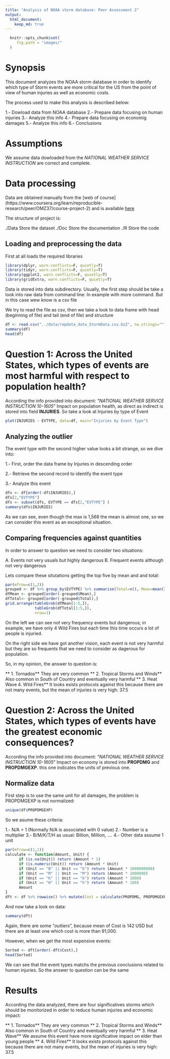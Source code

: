 ```yaml
---
title: "Analysis of NOAA storm database: Peer Assessment 2"
output: 
  html_document:
    keep_md: true
---
```

```r
  knitr::opts_chunk$set(
     fig.path = "images/"
  )
```
# Synopsis

This document analyzes the NOAA storm database in order to identify which type of Storm events are more critical for the US from the point of view of human injuries as well as economic costs.

The process used to make this analysis is described below:

1.- Dowload data from NOAA database
2.- Prepare data focusing on human injuries
3.- Analyze this info
4.- Prepare data focusing on economig damages
5.- Analyze this info
6.- Conclusions

# Assumptions

We assume data dowloaded from the *NATIONAL WEATHER SERVICE INSTRUCTION* are correct and complete.

# Data processing

Data are obtained manually from the [web of course] (https://www.coursera.org/learn/reproducible-research/peer/OMZ37/course-project-2) 
and is available [here](https://d396qusza40orc.cloudfront.net/repdata%2Fdata%2FStormData.csv.bz2)

The structure of project is:

./Data  Store the dataset
./Doc   Store the documentation
./R     Store the code

## Loading and preprocessing the data

First at all loads the required libraries

```r
library(dplyr, warn.conflicts=F, quietly=T)
library(tidyr, warn.conflicts=F, quietly=T)
library(ggplot2, warn.conflicts=F, quietly=T)
library(gridExtra, warn.conflicts=F, quietly=T)
```

Data is stored into data subdirectory.
Usually, the first step should be take a look into raw data from command line: In example with more command. But in this case wew know is a csv file

We try to read the file as csv, then we take a look to data frame with head (beginning of file) and tail (end of file) and structure

```r
df <- read.csv("../data/repdata_data_StormData.csv.bz2", na.strings="")
summary(df)
head(df)
```

# Question 1: Across the United States, which types of events are most harmful with respect to population health?

According the info provided into document: "*NATIONAL WEATHER SERVICE INSTRUCTION 10-1605*" Impact on population health, as direct as indirect is stored into field **INJURIES**. So take a look at Injuries by type of Event


```r
plot(INJURIES ~ EVTYPE, data=df, main="Injuries by Event Type")
```

## Analyzing the outlier

The event type with the second higher value looks a bit strange, so we dive into:

1.- First, order the data frame by Injuries in descending order

2.- Retrieve the second record to identify the event type

3.- Analyze this event 

```r
dfs <- df[order(-df$INJURIES),]
dfs[2,"EVTYPE"]
dfs <- subset(dfs, EVTYPE == dfs[2,"EVTYPE"] )
summary(dfs$INJURIES)
```

As we can see, even though the max is 1,568 the mean is almost one, so we can consider this event as an exceptional situation.


## Comparing frequencies against quantities

In order to answer to question we need to consider two situations:

A. Events not very usuals but highly dangerous
B. Frequent events although not very dangerous

Lets compare these situtations getting the top five by mean and and total:

```r
par(mfrow=c(1,2))
grouped <- df %>% group_by(EVTYPE) %>% summarise(Total=n(), Mean=mean(INJURIES))
dfMean <- grouped[order(-grouped$Mean),]
dfTotal<- grouped[order(-grouped$Total),]
grid.arrange(tableGrob(dfMean[1:5,]),
             tableGrob(dfTotal[1:5,]),
             nrow=1)
```

On the left we can see not very frequency events but dangerous; in example,  we have only 4 Wild Fires but each time this time occurs a lot of people is injuried.

On the right side we have got another vision, each event is not very harmful but they are so frequents that we need to consider as dagerous for population.

So, in my opinion, the answer to question is:

** 1. Tornados** They are very common
** 2. Tropical Storms and Winds** Also common in South of Country and eventually very harmful
** 3. Heat Wave**
** 4. Wild Fires** It looks exists protocols against this because there are not many events, but the mean of injuries is very high: 37.5


# Question 2: Across the United States, which types of events have the greatest economic consequences?

According the info provided into document: "*NATIONAL WEATHER SERVICE INSTRUCTION 10-1605*" Impact on economy is stored into **PROPDMG** and **PROPDMGEXP**. this one indicates the units of previous one.

## Normalize data

First step is to use the same unit for all damages, the problem is PROPDMGEXP is not normalized:
```r
unique(df$PROPDMGEXP)
```

So we asume these criteria:

1.- N/A = 1 (Normally N/A is associated with 0 value)
2.- Number is a multiplier
3.- B/M/K/T/H as usual: Billion, Million, ....
4.- Other data assume 1 unit

```r
par(mfrow=c(1,1))
calculate <- function(Amount, Unit) {
      if (is.na(Unit)) return (Amount * 1)
      if (is.numeric(Unit)) return (Amount * Unit)
      if (Unit == "B" || Unit == "b") return (Amount * 1000000000)
      if (Unit == "M" || Unit == "M") return (Amount * 1000000)
      if (Unit == "K" || Unit == "k") return (Amount * 1000)
      if (Unit == "H" || Unit == "h") return (Amount * 100)
      Amount
}
dft <- df %>% rowwise() %>% mutate(Cost = calculate(PROPDMG, PROPDMGEXP))
```

And now take a look on data:

```r
summary(dft)
```

Again, there are some "*outliers*", because mean of Cost is 142 USD but there are at least one which cost is more than 91,000.

However, when we get the most expensive events:

```r
Sorted <- dft[order(-dft$Cost),]
head(Sorted)
```


We can see that the event types matchs the previous conclusions related to human injuries. So the answer to question can be the same

# Results

According the data analyzed, there are four significatives storms which should be monitorized in order to reduce human injuries and economic impact:

** 1. Tornados** They are very common
** 2. Tropical Storms and Winds** Also common in South of Country and eventually very harmful
** 3. Heat Wave** We assume this event have more significative impact on elder than young people
** 4. Wild Fires** It looks exists protocols against this because there are not many events, but the mean of injuries is very high: 37.5
